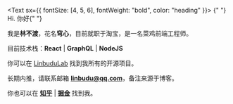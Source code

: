 <Text sx={{ fontSize: [4, 5, 6], fontWeight: "bold", color: "heading" }}>
  {" "}
  Hi. 你好{" "}
</Text>

我是**林不渡**，花名**穹心**，目前就职于淘宝，是一名菜鸡前端工程师。

目前技术栈：**React** | **GraphQL** | **NodeJS**

你可以在 [LinbuduLab](https://github.com/LinbuduLab) 找到我所有的开源项目。

长期内推，请联系邮箱 **linbudu@qq.com**，备注来源于博客。

你也可以在 **[知乎](https://www.zhihu.com/people/599-75-63)** | **[掘金](https://juejin.cn/user/782508012077678/posts)** 找到我。
